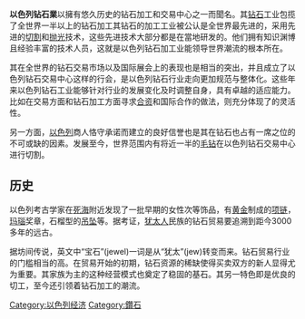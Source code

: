 '''以色列钻石業'''以擁有悠久历史的钻石加工和交易中心之一而聞名。其[[钻石|钻石]]工业包揽了全世界一半以上的钻石加工其钻石的加工工业被公认是全世界最先进的，采用先进的[[切割|切割]]和[[抛光|抛光]]技术，这些先进技术大部分都是在當地研发的。他们拥有知识渊博且经验丰富的技术人员，这就是以色列钻石加工业能领导世界潮流的根本所在。

其在全世界的钻石交易市场以及国际展会上的表现也是相当的突出，并且成立了以色列钻石交易中心这样的行会，是以色列钻石行业走向更加规范与整体化。这些年来以色列钻石工业能够针对行业的发展变化及时调整自身，具有卓越的适应能力。比如在交易方面和钻石加工方面寻求[[合资|合资]]和国际合作的做法，则充分体现了的灵活性。

另一方面，[[以色列|以色列]]商人恪守承诺而建立的良好信誉也是其在钻石也占有一席之位的不可或缺的因素。发展至今，世界范围内有将近一半的[[毛钻|毛钻]]在以色列钻石交易中心进行切割。

== 历史 ==
以色列考古学家在[[死海|死海]]附近发现了一批早期的女性次等饰品，有[[黄金|黄金]]制成的[[项链|项链]]，[[玛瑙|玛瑙]]奖章，石榴型的[[吊坠|吊坠]]等。据考证，[[犹太人|犹太人]]民族的钻石贸易要追溯到距今3000多年的远古。

据坊间传说，英文中“宝石”(jewel)一词是从“犹太”(jew)转变而来。钻石贸易行业的门槛相当的高。在贸易开始的初期，钻石资源的稀缺使得买卖双方的新人显得尤为重要。其家族为主的这种经营模式也奠定了稳固的基石。其另一特色即是优良的切工，至今还引领着钻石加工的潮流。

[[Category:以色列经济|Category:以色列经济]]
[[Category:鑽石|Category:鑽石]]